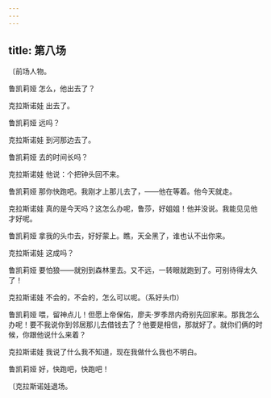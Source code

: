 ```yaml
---
---
---
```

title: 第八场
---




〔前场人物。





鲁凯莉娅 怎么，他出去了？

克拉斯诺娃 出去了。

鲁凯莉娅 远吗？

克拉斯诺娃 到河那边去了。

鲁凯莉娅 去的时间长吗？

克拉斯诺娃 他说：个把钟头回不来。

鲁凯莉娅 那你快跑吧。我刚才上那儿去了，——他在等着。他今天就走。

克拉斯诺娃 真的是今天吗？这怎么办呢，鲁莎，好姐姐！他并没说。我能见见他才好呢。

鲁凯莉娅 拿我的头巾去，好好蒙上。瞧，天全黑了，谁也认不出你来。

克拉斯诺娃 这成吗？

鲁凯莉娅 要怕狼——就别到森林里去。又不远，一转眼就跑到了。可别待得太久了！

克拉斯诺娃 不会的，不会的，怎么可以呢。（系好头巾）

鲁凯莉娅 喂，留神点儿！但愿上帝保佑，廖夫·罗季昂内奇别先回家来。那我怎么办呢！要不我说你到邻居那儿去借钱去了？他要是相信，那就好了。就你们俩的时候，你跟他说什么来着？

克拉斯诺娃 我说了什么我不知道，现在我做什么我也不明白。

鲁凯莉娅 好，快跑吧，快跑吧！

〔克拉斯诺娃退场。
